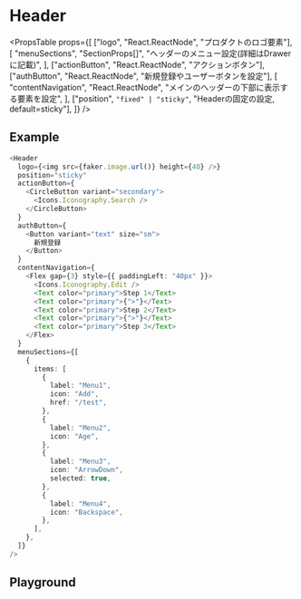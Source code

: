 
<Meta of={HeaderStories} />

# Header

<PropsTable
  props={[
    ["logo", "React.ReactNode", "プロダクトのロゴ要素"],
    [
      "menuSections",
      "SectionProps[]",
      "ヘッダーのメニュー設定(詳細はDrawerに記載)",
    ],
    ["actionButton", "React.ReactNode", "アクションボタン"],
    ["authButton", "React.ReactNode", "新規登録やユーザーボタンを設定"],
    [
      "contentNavigation",
      "React.ReactNode",
      "メインのヘッダーの下部に表示する要素を設定",
    ],
    ["position", `"fixed" | "sticky"`, "Headerの固定の設定, default=sticky"],
  ]}
/>

## Example

```typescript
<Header
  logo={<img src={faker.image.url()} height={40} />}
  position="sticky"
  actionButton={
    <CircleButton variant="secondary">
      <Icons.Iconography.Search />
    </CircleButton>
  }
  authButton={
    <Button variant="text" size="sm">
      新規登録
    </Button>
  }
  contentNavigation={
    <Flex gap={3} style={{ paddingLeft: "40px" }}>
      <Icons.Iconography.Edit />
      <Text color="primary">Step 1</Text>
      <Text color="primary">{">"}</Text>
      <Text color="primary">Step 2</Text>
      <Text color="primary">{">"}</Text>
      <Text color="primary">Step 3</Text>
    </Flex>
  }
  menuSections={[
    {
      items: [
        {
          label: "Menu1",
          icon: "Add",
          href: "/test",
        },
        {
          label: "Menu2",
          icon: "Age",
        },
        {
          label: "Menu3",
          icon: "ArrowDown",
          selected: true,
        },
        {
          label: "Menu4",
          icon: "Backspace",
        },
      ],
    },
  ]}
/>
```

## Playground

<Story />
<Controls />
